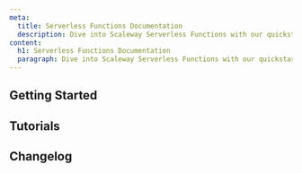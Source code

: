 ```yaml
---
meta:
  title: Serverless Functions Documentation
  description: Dive into Scaleway Serverless Functions with our quickstart guides, how-tos, tutorials and more.
content:
  h1: Serverless Functions Documentation
  paragraph: Dive into Scaleway Serverless Functions with our quickstart guides, how-tos, tutorials and more.
---
```


<ProductHeader 
   productName="Serverless Functions"
   productLogo="functions"
   description="Scaleway Serverless Functions allows you to execute your code directly in the cloud without managing infrastructure."
   url="/serverless/functions/quickstart"
   label="Serverless Functions Quickstart"
/>

## Getting Started

<Grid>
    <SummaryCard
        title="Quickstart"
        icon="rocket"
        description="Learn how to create and deploy a Serverless Function in a few steps."
        label="View Quickstart"
        url="/serverless/functions/quickstart/"
    />
    <SummaryCard
        title="Concepts"
        icon="info"
        description="Core concepts that give you a better understanding of Serverless."
        label="View Concepts"
        url="/serverless/functions/concepts/"
    />
    <SummaryCard
        title="How-Tos"
        icon="help-circle-outline"
        description="Learn how to use Serverless Functions using the Scaleway console."
        label="View How-Tos"
        url="/serverless/functions/how-to/"
    />
    <SummaryCard
        title="Additional Content"
        icon="book-open-outline"
        description="Go further with detailed, in-depth information on Serverless Functions."
        label="View Additional Content"
        url="/serverless/functions/reference-content/"
    />
</Grid>

## Tutorials

<Grid>
    <DefaultCard
        title="Sending emails with Transactional Email and Serverless Functions using Terraform"
        url="/tutorials/send-emails-with-serverless-and-tem/"
        label="Read more"
    />
    <DefaultCard
        title="Deploying and managing Instances with Terraform and Functions"
        url="/tutorials/manage-instances-with-terraform-and-functions/"
        label="Read more"
    />
    <DefaultCard
        title="Sending emails with Transactional Email and Serverless using the Serverless Framework"
        url="/tutorials/send-emails-tem-serverless-framework/"
        label="Read more"
    />
    <DefaultCard
        title="Transforming images in an S3 bucket using Serverless Functions and Triggers"
        url="/tutorials/transform-bucket-images-triggers-functions-set-up//"
        label="Read more"
    />
</Grid>


<ClickableBanner
    productLogo="cli"
    title="Serverless Functions API"
    description="Manage Serverless Functions using the Scaleway API."
    url="https://www.scaleway.com/en/developers/api/serverless-functions/"
    label="Go to Serverless Functions API"
/>

## Changelog

<ChangelogList
    productName="functions"
    numberOfChanges={3}
/>